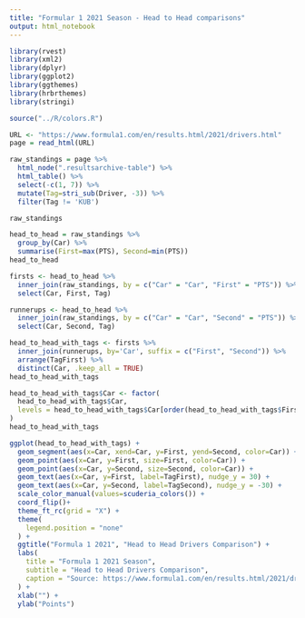 ```yaml
---
title: "Formular 1 2021 Season - Head to Head comparisons"
output: html_notebook
---
```


```r
library(rvest)
library(xml2)
library(dplyr)
library(ggplot2)
library(ggthemes)
library(hrbrthemes)
library(stringi)

source("../R/colors.R")
```

```r
URL <- "https://www.formula1.com/en/results.html/2021/drivers.html"
page = read_html(URL)

raw_standings = page %>%
  html_node(".resultsarchive-table") %>%
  html_table() %>%
  select(-c(1, 7)) %>%
  mutate(Tag=stri_sub(Driver, -3)) %>%
  filter(Tag != 'KUB')

raw_standings
```
```r
head_to_head = raw_standings %>%
  group_by(Car) %>%
  summarise(First=max(PTS), Second=min(PTS))
head_to_head
```
```r
firsts <- head_to_head %>%
  inner_join(raw_standings, by = c("Car" = "Car", "First" = "PTS")) %>%
  select(Car, First, Tag)

runnerups <- head_to_head %>%
  inner_join(raw_standings, by = c("Car" = "Car", "Second" = "PTS")) %>%
  select(Car, Second, Tag)

head_to_head_with_tags <- firsts %>%
  inner_join(runnerups, by='Car', suffix = c("First", "Second")) %>%
  arrange(TagFirst) %>%
  distinct(Car, .keep_all = TRUE)
head_to_head_with_tags
```


```r
head_to_head_with_tags$Car <- factor(
  head_to_head_with_tags$Car,
  levels = head_to_head_with_tags$Car[order(head_to_head_with_tags$First)]
)
head_to_head_with_tags

ggplot(head_to_head_with_tags) +
  geom_segment(aes(x=Car, xend=Car, y=First, yend=Second, color=Car)) +
  geom_point(aes(x=Car, y=First, size=First, color=Car)) +
  geom_point(aes(x=Car, y=Second, size=Second, color=Car)) +
  geom_text(aes(x=Car, y=First, label=TagFirst), nudge_y = 30) +
  geom_text(aes(x=Car, y=Second, label=TagSecond), nudge_y = -30) +
  scale_color_manual(values=scuderia_colors()) +
  coord_flip()+
  theme_ft_rc(grid = "X") +
  theme(
    legend.position = "none"
  ) +
  ggtitle("Formula 1 2021", "Head to Head Drivers Comparison") +
  labs(
    title = "Formula 1 2021 Season",
    subtitle = "Head to Head Drivers Comparison",
    caption = "Source: https://www.formula1.com/en/results.html/2021/drivers.html",
  ) +
  xlab("") +
  ylab("Points")
```
